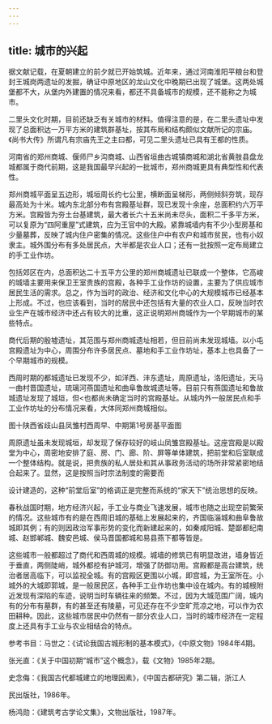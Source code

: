 ```yaml
---
---
---
```

title: 城市的兴起
---



据文献记载，在夏朝建立的前夕就已开始筑城。近年来，通过河南淮阳平粮台和登封王城岗两遗址的发掘，确证中原地区的龙山文化中晚期已出现了城堡。这两处城堡都不大，从堡内外建置的情况来看，都还不具备城市的规模，还不能称之为城市。

二里头文化时期，目前还缺乏有关城市的材料。值得注意的是，在二里头遗址中发现了总面积达一万平方米的建筑群基址，按其布局和结构颇似文献所记的宗庙。《尚书大传》所谓凡有宗庙先王之主曰都，可见二里头遗址已具有王都的性质。

河南省的郑州商城、偃师尸乡沟商城、山西省垣曲古城镇商城和湖北省黄肢县盘龙城都属于商代前期，这是我国最早兴起的一批城市，郑州商城更具有典型性和代表性。

郑州商城平面呈五边形，城垣周长约七公里，横断面呈梯形，两侧倾斜夯筑，现存最高处为十米。城内东北部分布有宫殿基址群，现已发现十余座，总面积约六万平方米。宫殿皆为夯土台基建筑，最大者长六十五米尚未尽头，面积二千多平方米，可以复原为“四阿重屋”式建筑，应为王官中的大殿。紧靠城墙内有不少小型房基和少量墓葬，反映了城内住户密集的情况。这些住户中有农户和城市贫民，也有小奴隶主。城外围分布有多处居民点，大半都是农业人口；还有一批按照一定布局建立的手工业作坊。

包括郊区在内，总面积达二十五平方公里的郑州商城遗址已联成一个整体，它高峻的城墙主要用来保卫王室贵族的宫殿，各种手工业作坊的设置，主要为了供应城市居民生活的需求。总之，作为当时的政治、经济和文化中心的大规模城市已经基本上形成。不过，也应该看到，当时的居民中还包括有大量的农业人口，反映当时农业生产在城市经济中还占有较大的比重，这正说明郑州商城作为一个早期城市的某些特点。

商代后期的殷墟遗址，其范围与郑州商城遗址相若，但目前尚未发现城墙。以小屯宫殿遗址为中心，周围分布许多居民点、墓地和手工业作坊址，基本上也具备了一个早期城市的规模。

西周时期的都城遗址已发现不少，如洋西、沣东遗址，周原遗址，洛阳遗址，天马一曲村晋国遗址，琉璃河燕国遗址和曲阜鲁故城遗址等。目前只有燕国遗址和鲁故城遗址发现了城垣，但<也都尚未确定当时的宫殿基址。从城内外一般居民点和手工业作坊址的分布情况来看，大体同郑州商城相似。

图十陕西省歧山县凤雏村西周早、中期第1号房基平面图

周原遗址虽未发现城垣，却发现了保存较好的岐山凤雏宫殿基址。这座宫殿是以殿堂为中心，周密地安排了庭、房、门、廊、阶、屏等单体建筑，把前堂和后室联成一个整体结构。就是说，把贵族的私人居处和其从事政务活动的场所非常紧密地结合起来了。显然，这是按照当时宗法制度的需要而

设计建造的，这种“前堂后室”的格调正是完整而系统的“家天下”统治思想的反映。

春秋战国时期，地方经济兴起，手工业与商业飞速发展，城市也随之出现空前繁荣的情况。这些城市有的是在西周旧城的基础上发展起来的，齐国临淄城和曲阜鲁故城即其例；有的则因政治军事形势的变化而新建起来的，如秦咸阳城、楚鄙都纪南城、赵邯郸城、魏安邑城、侯马晋国都城和易县燕下都等皆是。

这些城市一般都超过了商代和西周城的规模。城墙的修筑已有明显改进，墙身皆近于垂直，两侧陡峭，城外都挖有护城河，增强了防御功用。宫殿都是高台建筑，统治者居高临下，可以监视全城。有的宫殿区更围以小城，即宫城，为王室所在。小城外的大城即郭城，是一般居民区，各种手工业作坊也集中设在城内。有的城根附近发现有深陷的车迹，说明当时车辆往来的频繁。不过，因为大城范围广阔，城内有的分布有墓群，有的甚至还有陵墓，可见还存在不少空旷荒凉之地，可以作为农田耕种。因此，这些城市居民中仍然有一部分农业人口，当时的城市经济在一定程度上还具有手工业与农业相结合的特点。

参考书目：马世之：《试论我国古城形制的基本模式》，《中原文物》1984年4期。

张光直：《关于中国初期“城市”这个概念》，载《文物》1985年2期。

史念侮：《我国古代都城建立的地理因素》，《中国古都研究》第二辑，浙江人

民出版社，1986年。

杨鸿勋：《建筑考古学论文集》，文物出版社，1987年。